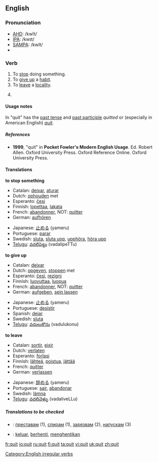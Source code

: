 ==English==

===Pronunciation===
*[[w:AHD|AHD]]: /kwĭt/
*[[w:IPA|IPA]]: /kwɪt/
*[[w:SAMPA|SAMPA]]: /kwIt/
*{{audio|en-us-quit.ogg|Audio (US)}}

===Verb===
{{en-verb|quits|quitting|quit}} {{US}}

{{en-verb|quits|quitting|'''quit''' ''or'' '''[[quitted]]'''}} {{CE}}
# To [[stop]] doing something.
# To [[give up]] a [[habit]].
# To [[leave]] a [[locality]].
# {{US}} {{past of|[[quit]]}}

====Usage notes====
In {{CE}} "quit" has the [[past tense]] and [[past participle]] ''quitted'' or (especially in American English) ''[[quit]]''.

=====References=====
*'''1999''', "quit" in '''Pocket Fowler's Modern English Usage'''.  Ed. Robert Allen.  Oxford University Press.  Oxford Reference Online.  Oxford University Press.

====Translations====
'''to stop something'''
{{top}}
*Catalan: [[deixar]], [[aturar]]
*Dutch: [[ophouden]] met
*Esperanto: [[ĉesi]]
*Finnish: [[lopettaa]], [[lakata]]
*French: [[abandonner]], NOT: [[quitter]]
*German: [[aufhören]]
{{mid}}
*Japanese: [[止める]] (yameru)
*Portuguese: [[parar]]
*Swedish: [[sluta]], [[sluta upp]], [[upphöra]], [[höra upp]]
*[[Telugu]]: [[వదలిపెట్టు]] (vadalipeTTu)
{{bottom}}

'''to give up'''
{{top}}
*Catalan: [[deixar]]
*Dutch: [[opgeven]], [[stoppen]] met
*Esperanto: [[ĉesi]], [[rezigni]]
*Finnish: [[luovuttaa]], [[luopua]]
*French: [[abandonner]], NOT: [[quitter]]
*German: [[aufgeben]], [[sein lassen]]
{{mid}}
*Japanese: [[止める]] (yameru)
*Portuguese: [[desistir]]
*Spanish: [[dejar]]
*Swedish: [[sluta]]
*[[Telugu]]: [[వదులుకొను]] (vadulukonu)
{{bottom}}

'''to leave'''
{{top}}
*Catalan: [[sortir]], [[eixir]]
*Dutch: [[verlaten]]
*Esperanto: [[forlasi]]
*Finnish: [[lähteä]], [[poistua]], [[jättää]]
*French: [[quitter]]
*German: [[verlassen]]
{{mid}}
*Japanese: [[辞める]] (yameru)
*Portuguese: [[sair]], [[abandonar]]
*Swedish: [[lämna]]
*[[Telugu]]: [[వదలివెళ్ళు]] (vadaliveLLu)
{{bottom}}

=====Translations to be checked=====
{{checktrans}}
*{{ttbc|Bulgarian}}: [[преставам]] (1), [[спирам]] (1), [[зарязвам]] (2), [[напускам]] (3)
*{{ttbc|Indonesian}}: [[keluar]], [[henti|berhenti]], [[henti|menghentikan]]

[[Category:English irregular verbs]]

[[fr:quit]]
[[io:quit]]
[[ru:quit]]
[[fi:quit]]
[[ta:quit]]
[[vi:quit]]
[[uk:quit]]
[[zh:quit]]